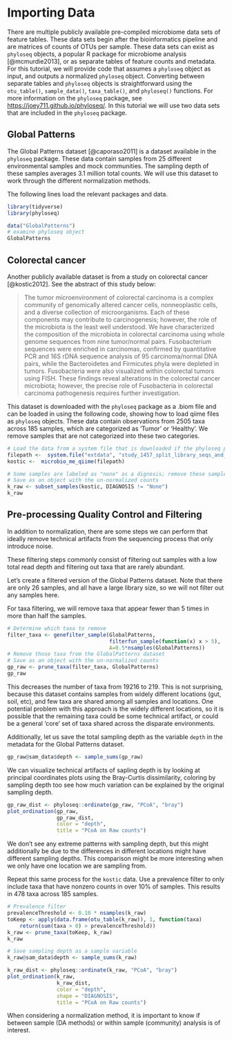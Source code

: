 # Importing Data

There are multiple publicly available pre-compiled microbiome data sets of feature tables. These data sets begin after the bioinformatics pipeline and are matrices of counts of OTUs per sample. These data sets can exist as `phyloseq` objects, a popular R package for microbiome analysis [@mcmurdie2013], or as separate tables of feature counts and metadata. For this tutorial, we will provide code that assumes a `phyloseq` object as input, and outputs a normalized `phyloseq` object. Converting between separate tables and `phyloseq` objects is straightforward using the `otu_table()`, `sample_data()`, `taxa_table()`, and `phyloseq()` functions. For more information on the `phyloseq` package, see <https://joey711.github.io/phyloseq/>. In this tutorial we will use two data sets that are included in the `phyloseq` package. 

## Global Patterns

The Global Patterns dataset [@caporaso2011] is a dataset available in the `phyloseq` package. These data contain samples from 25 different environmental samples and mock communities. The sampling depth of these samples averages 3.1 million total counts. We will use this dataset to work through the different normalization methods.

The following lines load the relevant packages and data.

```r
library(tidyverse)
library(phyloseq)

data("GlobalPatterns")
# examine phyloseq object 
GlobalPatterns
```

## Colorectal cancer

Another publicly available dataset is from a study on colorectal cancer [@kostic2012]. See the abstract of this study below: 

> The tumor microenvironment of colorectal carcinoma is a complex community of genomically altered cancer cells, nonneoplastic cells, and a diverse collection of microorganisms. Each of these components may contribute to carcinogenesis; however, the role of the microbiota is the least well understood. We have characterized the composition of the microbiota in colorectal carcinoma using whole genome sequences from nine tumor/normal pairs. Fusobacterium sequences were enriched in carcinomas, confirmed by quantitative PCR and 16S rDNA sequence analysis of 95 carcinoma/normal DNA pairs, while the Bacteroidetes and Firmicutes phyla were depleted in tumors. Fusobacteria were also visualized within colorectal tumors using FISH. These findings reveal alterations in the colorectal cancer microbiota; however, the precise role of Fusobacteria in colorectal carcinoma pathogenesis requires further investigation. 

This dataset is downloaded with the `phyloseq` package as a .biom file and can be loaded in using the following code, showing how to load qiime files as `phyloseq` objects. These data contain observations from 2505 taxa across 185 samples, which are categorized as 'Tumor' or 'Healthy'. We remove samples that are not categorized into these two categories. 

```r
# Load the data from a system file that is downloaded if the phyloseq package is installed
filepath <-  system.file("extdata", "study_1457_split_library_seqs_and_mapping.zip", package="phyloseq")
kostic <-  microbio_me_qiime(filepath)

# Some samples are labeled as "none" as a dignosis; remove these samples. 
# Save as an object with the un-normalized counts
k_raw <- subset_samples(kostic, DIAGNOSIS != "None")
k_raw

```



## Pre-processing Quality Control and Filtering

In addition to normalization, there are some steps we can perform that ideally remove technical artifacts from the sequencing process that only introduce noise.

These filtering steps commonly consist of filtering out samples with a low total read depth and filtering out taxa that are rarely abundant.

Let's create a filtered version of the Global Patterns dataset. Note that there are only 26 samples, and all have a large library size, so we will not filter out any samples here.

For taxa filtering, we will remove taxa that appear fewer than 5 times in more than half the samples.

```r
# Determine which taxa to remove
filter_taxa <- genefilter_sample(GlobalPatterns,
                                 filterfun_sample(function(x) x > 5),
                                 A=0.5*nsamples(GlobalPatterns))
# Remove those taxa from the GlobalPatterns dataset
# Save as an object with the un-normalized counts
gp_raw <- prune_taxa(filter_taxa, GlobalPatterns)
gp_raw
```

This decreases the number of taxa from 19216 to 219. This is not surprising, because this dataset contains samples from widely different locations (gut, soil, etc), and few taxa are shared among all samples and locations. One potential problem with this approach is the widely different locations, so it is possible that the remaining taxa could be some technical artifact, or could be a general 'core' set of taxa shared across the disparate environments.

Additionally, let us save the total sampling depth as the variable `depth` in the metadata for the Global Patterns dataset.

```r
gp_raw@sam_data$depth <- sample_sums(gp_raw)
```

We can visualize technical artifacts of sapling depth is by looking at principal coordinates plots using the Bray-Curtis dissimilarity, coloring by sampling depth too see how much variation can be explained by the original sampling depth.

```r
gp_raw_dist <- phyloseq::ordinate(gp_raw, "PCoA", "bray")
plot_ordination(gp_raw,
                gp_raw_dist,
                color = "depth", 
                title = "PCoA on Raw counts")
```

We don't see any extreme patterns with sampling depth, but this might additionally be due to the differences in different locations might have different sampling depths. This comparison might be more interesting when we only have one location we are sampling from.

Repeat this same process for the `kostic` data. Use a prevalence filter to only include taxa that have nonzero counts in over 10% of samples. This results in 478 taxa across 185 samples. 

```r
# Prevalence filter
prevalenceThreshold <- 0.10 * nsamples(k_raw)
toKeep <- apply(data.frame(otu_table(k_raw)), 1, function(taxa)
    return(sum(taxa > 0) > prevalenceThreshold))
k_raw <- prune_taxa(toKeep, k_raw)
k_raw

# Save sampling depth as a sample variable
k_raw@sam_data$depth <- sample_sums(k_raw)

k_raw_dist <- phyloseq::ordinate(k_raw, "PCoA", "bray")
plot_ordination(k_raw,
                k_raw_dist,
                color = "depth", 
                shape = "DIAGNOSIS",
                title = "PCoA on Raw counts")

```


When considering a normalization method, it is important to know if between sample (DA methods) or within sample (community) analysis is of interest. 

<!-- ## HMP -->

<!-- Another dataset, not included in analysis yet since it takes very long to load and run analysis on. Could be a more 'realistic' dataset to use.This data comes from healthy subjects.  Data from the Human Microbiome Project from 16S sequences can most easily be accessed using the `HMP16SData` Bioconductor package.  -->

<!-- ```{r, eval = F} -->

<!-- # BiocManager::install("HMP16SData") -->

<!-- library(HMP16SData) -->

<!-- hmp <- as_phyloseq(V13()) -->









